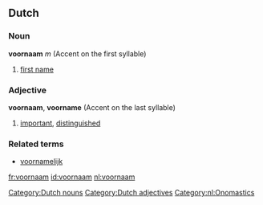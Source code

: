 ==Dutch==

===Noun===
'''voornaam''' ''m'' (Accent on the first syllable)

# [[first name]]

===Adjective===
'''voornaam''', '''voorname'''  (Accent on the last syllable)

# [[important]], [[distinguished]]

===Related terms===
*[[voornamelijk]]

[[Category:Dutch nouns]]
[[Category:Dutch adjectives]]
[[Category:nl:Onomastics]]

[[fr:voornaam]]
[[id:voornaam]]
[[nl:voornaam]]